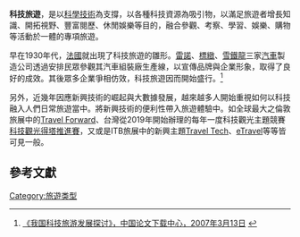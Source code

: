'''科技旅遊'''，是以[[科學|科學]][[技術|技術]]為支撐，以各種科技資源為吸引物，以滿足旅遊者增長知識、開拓視野、豐富閱歷、休閒娛樂等目的，融合參觀、考察、學習、娛樂、購物等活動於一體的專項旅遊。

早在1930年代，[[法國|法國]]就出現了科技旅遊的雛形。[[雷諾|雷諾]]、[[標緻|標緻]]、[[雪鐵龍|雪鐵龍]]三家[[汽車|汽車]]製造公司透過安排民眾參觀其汽車組裝廠生產線，以宣傳品牌與企業形象，取得了良好的成效。其後眾多企業爭相仿效，科技旅遊因而開始盛行。<ref>[http://www.studa.net/Travels/070313/11385617.html 《我国科技旅游发展探讨》，中国论文下载中心，2007年3月13日] {{webarchive|url=https://web.archive.org/web/20100523000752/http://www.studa.net/Travels/070313/11385617.html |date=2010年5月23日 }}</ref>

另外，近幾年因應新興技術的崛起與大數據發展，越來越多人開始重視如何以科技融入人們日常旅遊當中。將新興技術的便利性帶入旅遊體驗中。如全球最大之倫敦旅展中的[https://travelforward.wtm.com/ Travel Forward]、台灣從2019年開始辦理的每年一度科技觀光主題競賽[http://tourtech.taiwan.net.tw/ 科技觀光得塔推進賽]，又或是ITB旅展中的新興主題[[Travel_Tech|Travel Tech]]、[https://www.itb-berlin.com/ITBBerlin/DestinationsSegments/ETravelWorld/ eTravel]等等皆可見一般。

==參考文獻==
<div class="references-small">
<references/>
</div>

[[Category:旅遊类型|Category:旅遊类型]]